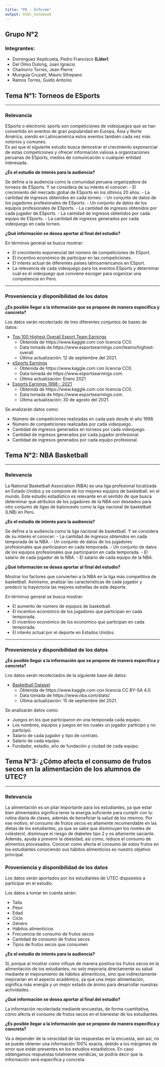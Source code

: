 ```yaml
---
title: "P0 - Informe"
output: html_notebook
---
```

## Grupo N°2

### Integrantes:

- Dominguez Aspilcueta, Pedro Francisco **(Líder)**
- Del Olmo Dulong, Juan Ignacio
- Chamorro Torres, Jean Pierre
- Munguia Cruzatt, Mauro Sthepano
- Ramos Torres, Guido Antonio


## Tema N°1: Torneos de ESports

---------------

### Relevancia

ESports o electronic sports son competiciones de videojuegos que se han convertido en eventos de gran popularidad en Europa, Asia y Norte América, siendo en Latinoamérica estos eventos también cada vez más notorios y comunes.  
Es así que el siguiente estudio busca demostrar el crecimiento exponencial de estas competiciones y ofrecer información valiosa a organizaciones peruanas de ESports, medios de comunicación o cualquier entidad interesada. 

**¿Es el estudio de interés para la audiencia?**

Se define a la audiencia como la comunidad peruana organizadora de torneos de ESports. Y se considera de su interés el conocer:
- El crecimiento del mercado global de ESports en los últimos 20 años.
- La cantidad de ingresos obtenidos en cada torneo.
- Un conjunto de datos de los jugadores profesionales de ESports.
- Un conjunto de datos de los equipos profesionales de ESports.
- La cantidad de ingresos obtenidos por cada jugador de ESports.
- La cantidad de ingresos obtenidos por cada equipo de ESports.
- La cantidad de ingresos generados por cada videojuego en cada torneo.  

**¿Qué información se desea aportar al final del estudio?**  

En términos general se busca mostrar:

- El crecimiento exponencial del número de competiciones de ESport.
- El incentivo económico de participar en las competiciones.
- El interés actual de diferentes países latinoamericanos en ESport.
- La relevancia de cada videojuego para los eventos ESports y determinar cuál es el videojuego que conviene escoger para organizar una competencia en Perú.

---------------

### Proveniencia y disponibilidad de los datos
**¿Es posible llegar a la información que se propone de manera específica y concreta?**

Los datos serán recolectado de tres diferentes conjuntos de bases de datos:  

- [Top 100 Highest Overall Esport Team Earnings](https://www.kaggle.com/chanoncharuchinda/top-100-highest-overall-esport-team-earning?select=ESPORT+Team+Dataset)
  - Obtenida de https://www.kaggle.com con licencia CC0.
  - Data tomada de https://www.esportsearnings.com/teams/highest-overall.
  - Última actualización: 12 de septiembre del 2021.
- [eSports Earnings](https://www.kaggle.com/jackdaoud/esports-earnings-for-players-teams-by-game?select=country-and-continent-codes-list.csv)
  - Obtenida de https://www.kaggle.com con licencia CC0.
  - Data tomada de https://www.esportsearnings.com.
  - Última actualización: Enero 2021
- [Esports Earnings 1998 - 2021](https://www.kaggle.com/rankirsh/esports-earnings?select=HistoricalEsportData.csv)
  - Obtenida de https://www.kaggle.com con licencia CC0.
  - Data tomada de https://www.esportsearnings.com.
  - Última actualización: 30 de agosto del 2021.

Se analizarán datos como:

- Número de competiciones realizadas en cada país desde el año 1998.
- Número de competiciones realizadas por cada videojuego.
- Cantidad de ingresos generados en torneos por cada videojuego.
- Cantidad de ingresos generados por cada jugador profesional.
- Cantidad de ingresos generados por cada equipo profesional.


## Tema N°2: NBA Basketball

---------------

### Relevancia

La National Basketball Association (NBA) es una liga profesional localizada en Estado Unidos y se compone de los mejores equipos de basketball. en el mundo. Este estudio estadístico es relevante en el sentido de que busca determinar que atributos de los jugadores de la NBA son deseados para otro conjunto de ligas de baloncesto como la liga nacional de basketball (LNB) en Perú.

**¿Es el estudio de interés para la audiencia?**

Se define a la audiencia como la liga nacional de basketball. Y se considera de su interés el conocer:
- La cantidad de ingresos obtenidos en cada temporada de la NBA.
- Un conjunto de datos de los jugadores profesionales que participaron en cada temporada.
- Un conjunto de datos de los equipos profesionales que participaron en cada temporada.
- El salario de cada jugador de la NBA.
- El salario de cada equipo de la NBA.

**¿Qué información se desea aportar al final del estudio?**  

Mostrar los factores que convierten a la NBA en la liga más competitiva de basketball. Asimismo, analizar las características de cada jugador y predecir la trayectoria las mejores estrellas de este deporte.

En términos general se busca mostrar:

- El aumento de número de equipos de basketball.
- El incentivo económico de los jugadores que participan en cada temporada.
- El incentivo económico de los económico que participan en cada temporada.
- El interés actual por el deporte en Estados Unidos.

---------------

### Proveniencia y disponibilidad de los datos
**¿Es posible llegar a la información que se propone de manera específica y concreta?**

Los datos serán recolectados de la siguiente base de datos:  

- [Basketball Dataset](https://www.kaggle.com/wyattowalsh/basketball)
  - Obtenida de https://www.kaggle.com con licencia CC BY-SA 4.0.
  - Data tomada de https://www.nba.com/stats/.
  - Última actualización: 15 de septiembre del 2021.

Se analizarán datos como:

- Juegos en los que participaron en una temporada cada equipo.
- Los nombres, equipos y juegos en los cuales un jugador participó y no participó.
- Salario de cada jugador y tipo de contrato.
- Salario de cada equipo.
- Fundador, estadio, año de fundación y ciudad de cada equipo.


## Tema N°3: ¿Cómo afecta el consumo de frutos secos en la alimentación de los alumnos de UTEC?

---------------

### Relevancia

La alimentación es un pilar importante para los estudiantes, ya que estar bien alimentados significa tener la energía suficiente para cumplir con tu rutina diaria de clases, además de beneficiar la salud de los mismos. Por ese motivo, el consumo de frutos secos es altamente recomendable en las dietas de los estudiantes, ya que se sabe que disminuyen los niveles de colesterol, disminuye el riesgo de diabetes tipo 2 y es altamente saciante. Además, ayuda a prevenir la obesidad, así como, reduce el consumo de alimentos procesados. Conocer como afecta el consumo de estos frutos en los estudiantes conociendo sus hábitos alimenticios es nuestro objetivo principal. 

### Proveniencia y disponibilidad de los datos

Los datos serán aportados por los estudiantes de UTEC dispuestos a participar en el estudio. 

Los datos a tomar en cuenta serán:

- Talla
- Peso
- Edad
- Ciclo 
- Género
- Hábitos alimenticios 
- Frecuencia de consumo de frutos secos
- Cantidad de consumo de frutos secos
- Tipos de frutos secos que consumen

**¿Es el estudio de interés para la audiencia?**

Sí, porque al mostrar como influye de manera positiva los frutos secos en la alimentación de los estudiantes, no solo mejoraría directamente su salud mediante el mejoramiento de hábitos alimenticios, sino que indirectamente mejorarían en el aspecto académico, ya que una mejor alimentación, significa más energía y un mejor estado de ánimo para desarrollar nuestras actividades. 

**¿Qué información se desea aportar al final del estudio?**  

La información recolectada mediante encuestas, de forma cuantitativa, cómo afecta el consumo de frutos secos en el bienestar de los estudiantes. 

**¿Es posible llegar a la información que se propone de manera específica  y concreta?**

Va a depender de la veracidad de las respuestas en la encuesta, aún así, no se puede obtener una información 100% exacta, debido a los márgenes de error que están presentes en los estudios estadísticos. En caso obtengamos respuestas totalmente verídicas, se podría decir que la información será específica y concreta.
